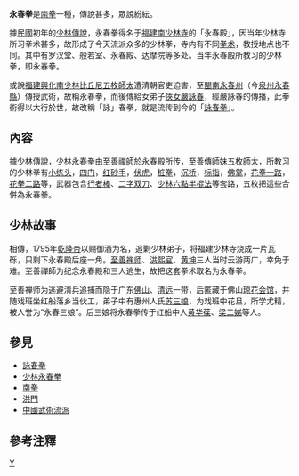 {{distinguish|詠春拳}}

{{unreferenced|time=2013-04-06T08:05:17+00:00}}
'''永春拳'''是[[南拳|南拳]]一種，傳說甚多，眾說紛紜。

據[[中華民國|民國]]初年的[[少林傳說|少林傳說]]，永春拳得名于[[福建|福建]][[南少林寺|南少林寺]]的「永春殿」，因当年少林寺所习拳术甚多，故形成了今天流派众多的少林拳，寺内有不同[[拳术|拳术]]，教授地点也不同。其中有罗汉堂、般若室、永春殿、达摩院等多处。当年永春殿所教习的少林拳，即永春拳。

或說[[福建|福建]][[兴化府|興化]][[南少林|南少林]][[比丘尼|比丘尼]][[五枚師太|五枚師太]]遭清朝官吏迫害，至[[閩南|閩南]][[永春州|永春州]]（今[[泉州|泉州]][[永春縣|永春縣]]）傳授武術，故稱永春拳，而後傳給女弟子[[俠女|俠女]][[嚴詠春|嚴詠春]]，經嚴詠春的傳播，此拳術得以大行於世，故改稱「詠」春拳，就是流传到今的「[[詠春拳|詠春拳]]」。

== 內容 ==
據少林傳說，少林永春拳由[[至善禪師|至善禪師]]於永春殿所传，至善傳師妹[[五枚師太|五枚師太]]，所教习的少林拳有[[小练头|小练头]]，[[四门|四门]]，[[红砂手|红砂手]]，[[伏虎|伏虎]]，[[桩拳|桩拳]]，[[沉桥|沉桥]]，[[标指|标指]]，[[佛掌|佛掌]]，[[花拳一路|花拳一路]]，[[花拳二路|花拳二路]]等，武器包含[[行者棒|行者棒]]、[[二字双刀|二字双刀]]、[[少林六點半棍法|少林六點半棍法]]等套路，五枚把這些合併為永春拳。

== 少林故事 ==
相傳，1795年[[乾隆帝|乾隆帝]]以赐御酒为名，追剿少林弟子，将福建少林寺烧成一片瓦砾，只剩下永春殿后座一角。[[至善禅师|至善禅师]]、[[洪熙官|洪熙官]]、[[黄坤|黄坤]]三人当时云游两广，幸免于难。至善禪師为纪念永春殿和三人逃生，故把这套拳术取名为永春拳。

至善禅师为逃避清兵追捕而隐于广东[[佛山|佛山]]、[[清远|清远]]一带，后匿藏于佛山[[琼花会馆|琼花会馆]]，并随戏班坐红船落乡当伙工，弟子中有惠州人氏[[苏三娘|苏三娘]]，为戏班中花旦，所学尤精，被人誉为“永春三娘”。后三娘将永春拳传于红船中人[[黄华葆|黄华葆]]、[[梁二娣|梁二娣]]等人。

== 參見 ==
*[[詠春拳|詠春拳]]
*[[少林永春拳|少林永春拳]]
*[[南拳|南拳]]
*[[洪門|洪門]]
*[[中國武術流派|中國武術流派]]

== 參考注釋 ==
{{reflist}}

[[Category:南拳|Y]]
